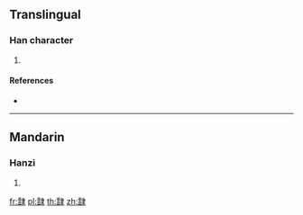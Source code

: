 {{character info/new}}
==Translingual==

===Han character===
{{Han char|rn=173|rad=雨|as=12|sn=20|four=|canj=MILE}}

# {{defn|Han|sort=雨12}}

====References====
* {{Han ref|kx=1378.250|dkj=42466|dj=1888.030|hdz=74324.040|uh=9734|ud=38708}}

----

==Mandarin==

===Hanzi===
{{cmn-hanzi|pin=[[dài]] ([[dai4]])|wg=tai<sup>4</sup>}}

# {{defn|lang=cmn|sort=雨12}}

[[fr:霴]]
[[pl:霴]]
[[th:霴]]
[[zh:霴]]